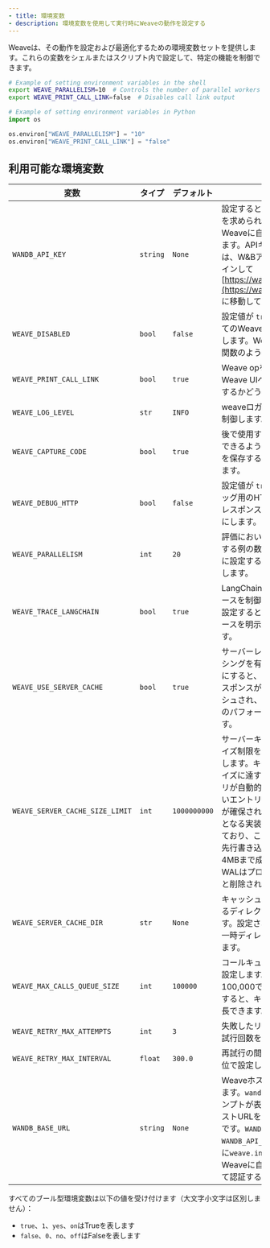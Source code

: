 ```yaml
---
- title: 環境変数
- description: 環境変数を使用して実行時にWeaveの動作を設定する
---
```


Weaveは、その動作を設定および最適化するための環境変数セットを提供します。これらの変数をシェルまたはスクリプト内で設定して、特定の機能を制御できます。

```bash
# Example of setting environment variables in the shell
export WEAVE_PARALLELISM=10  # Controls the number of parallel workers
export WEAVE_PRINT_CALL_LINK=false  # Disables call link output
```

```python
# Example of setting environment variables in Python
import os

os.environ["WEAVE_PARALLELISM"] = "10"
os.environ["WEAVE_PRINT_CALL_LINK"] = "false"
```

## 利用可能な環境変数

| 変数                              | タイプ      | デフォルト        | 説明                                                                                                                                                                        |
| ------------------------------- | -------- | ------------ | ------------------------------------------------------------------------------------------------------------------------------------------------------------------------- |
| `WANDB_API_KEY`                 | `string` | `None`       | 設定すると、APIキーの入力を求められることなく、W\&B Weaveに自動的にログインします。APIキーを生成するには、W\&Bアカウントにログインして [https://wandb.ai/authorize](https://wandb.ai/authorize) に移動してください。                         |
| `WEAVE_DISABLED`                | `bool`   | `false`      | 設定値が `true` の場合、すべてのWeaveトレースを無効にします。Weave opsは通常の関数のように動作します。                                                                                                            |
| `WEAVE_PRINT_CALL_LINK`         | `bool`   | `true`       | Weave opを呼び出す際にWeave UIへのリンクを表示するかどうかを制御します。                                                                                                                              |
| `WEAVE_LOG_LEVEL`               | `str`    | `INFO`       | weaveロガーのログレベルを制御します。                                                                                                                                                     |
| `WEAVE_CAPTURE_CODE`            | `bool`   | `true`       | 後で使用するためにリロードできるように、opsのコードを保存するかどうかを制御します。                                                                                                                               |
| `WEAVE_DEBUG_HTTP`              | `bool`   | `false`      | 設定値が `true` の場合、デバッグ用のHTTPリクエストとレスポンスのログ記録をオンにします。                                                                                                                        |
| `WEAVE_PARALLELISM`             | `int`    | `20`         | 評価において、並行して評価する例の数を制御します。`1` に設定すると、例を順次実行します。                                                                                                                            |
| `WEAVE_TRACE_LANGCHAIN`         | `bool`   | `true`       | LangChainのグローバルトレースを制御します。`false` に設定すると、LangChainトレースを明示的に無効にします。                                                                                                        |
| `WEAVE_USE_SERVER_CACHE`        | `bool`   | `true`       | サーバーレスポンスのキャッシングを有効にします。有効にすると、サーバーからのレスポンスがディスクにキャッシュされ、繰り返しのクエリのパフォーマンスが向上します。                                                                                          |
| `WEAVE_SERVER_CACHE_SIZE_LIMIT` | `int`    | `1000000000` | サーバーキャッシュの最大サイズ制限をバイト単位で設定します。キャッシュがこのサイズに達すると、古いエントリが自動的に削除され、新しいエントリのためのスペースが確保されます。重要：基盤となる実装はSQLiteを使用しており、この設定に関係なく先行書き込みログ（WAL）が4MBまで成長します。このWALはプログラムが終了すると削除されます。 |
| `WEAVE_SERVER_CACHE_DIR`        | `str`    | `None`       | キャッシュファイルを保存するディレクトリを指定します。設定されていない場合、一時ディレクトリが使用されます。                                                                                                                    |
| `WEAVE_MAX_CALLS_QUEUE_SIZE`    | `int`    | `100000`     | コールキューの最大サイズを設定します。デフォルトは100,000です。値を0に設定すると、キューは無制限に成長できます。                                                                                                              |
| `WEAVE_RETRY_MAX_ATTEMPTS`      | `int`    | `3`          | 失敗したリクエストの最大再試行回数を設定します。                                                                                                                                                  |
| `WEAVE_RETRY_MAX_INTERVAL`      | `float`  | `300.0`      | 再試行の間隔の最大値を秒単位で設定します。                                                                                                                                                     |
| `WANDB_BASE_URL`                | `string` | `None`       | WeaveホストのURLを設定します。`wandb.login()`でプロンプトが表示されたときにホストURLを入力するのと同じです。`WANDB_BASE_URL`と`WANDB_API_KEY`を使用する前に`weave.init()`を指定して、Weaveに自動的にログインして認証することができます。                |

<Note>
  すべてのブール型環境変数は以下の値を受け付けます（大文字小文字は区別しません）：

  * `true`、`1`、`yes`、`on`はTrueを表します
  * `false`、`0`、`no`、`off`はFalseを表します
</Note>
